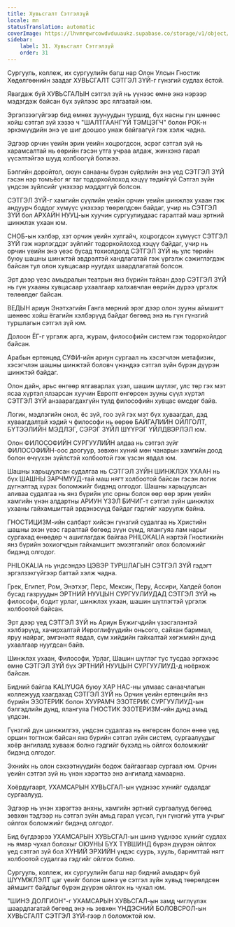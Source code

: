 ```yaml
---
title: Хувьсгалт Сэтгэлзүй
locale: mn
statusTranslation: automatic
coverImage: https://lhvmrqwrcowdvduuaukz.supabase.co/storage/v1/object/public/strapi-uploads/small_cover-educacion-fundamental.webp-2d51a7828a2b1309555be27f7e2a61a0.webp
sidebar:
    label: 31. Хувьсгалт Сэтгэлзүй
    order: 31
---
```

Сургууль, коллеж, их сургуулийн багш нар Олон Улсын Гностик Хөдөлгөөнийн заадаг ХУВЬСГАЛТ СЭТГЭЛ ЗҮЙ-г гүнзгий судлах ёстой.

Явагдаж буй ХУВЬСГАЛЫН сэтгэл зүй нь үүнээс өмнө энэ нэрээр мэдэгдэж байсан бүх зүйлээс эрс ялгаатай юм.

Эргэлзээгүйгээр бид өмнөх зуунуудын туршид, бүх насны гүн шөнөөс хойш сэтгэл зүй хэзээ ч "ШАЛТГААНГҮЙ ТЭМЦЭГЧ" болон РОК-н эрхэмүүдийн энэ үе шиг доошоо унаж байгаагүй гэж хэлж чадна.

Эдгээр орчин үеийн эрин үеийн хоцрогдсон, эсрэг сэтгэл зүй нь харамсалтай нь өөрийн гэсэн утга учраа алдаж, жинхэнэ гарал үүсэлтэйгээ шууд холбоогүй болжээ.

Бэлгийн доройтол, оюун санааны бүрэн сүйрлийн энэ үед СЭТГЭЛ ЗҮЙ гэсэн нэр томъёог яг таг тодорхойлоход хэцүү төдийгүй Сэтгэл зүйн үндсэн зүйлсийг үнэхээр мэддэггүй болсон.

СЭТГЭЛ ЗҮЙ-г хамгийн сүүлийн үеийн орчин үеийн шинжлэх ухаан гэж андуурч боддог хүмүүс үнэхээр төөрөлдсөн байдаг, учир нь СЭТГЭЛ ЗҮЙ бол АРХАЙН НУУЦ-ын хуучин сургуулиудаас гаралтай маш эртний шинжлэх ухаан юм.

СНОБ-ын хэлбэр, хэт орчин үеийн хулгайч, хоцрогдсон хүмүүст СЭТГЭЛ ЗҮЙ гэж нэрлэгддэг зүйлийг тодорхойлоход хэцүү байдаг, учир нь орчин үеийн энэ үеэс бусад тохиолдолд СЭТГЭЛ ЗҮЙ нь улс төрийн буюу шашны шинжтэй эвдрэлтэй хандлагатай гэж үргэлж сэжиглэгдэж байсан тул олон хувцасаар нуугдах шаардлагатай болсон.

Эрт дээр үеэс амьдралын театрын янз бүрийн тайзан дээр СЭТГЭЛ ЗҮЙ нь гүн ухааны хувцасаар ухаалгаар халхавчлан өөрийн дүрээ үргэлж төлөөлдөг байсан.

ВЕДЫН ариун Энэтхэгийн Ганга мөрний эрэг дээр олон зууны аймшигт шөнөөс хойш ёгагийн хэлбэрүүд байдаг бөгөөд энэ нь гүн гүнзгий туршлагын сэтгэл зүй юм.

Долоон ЁГ-г үргэлж арга, журам, философийн систем гэж тодорхойлдог байсан.

Арабын ертөнцөд СУФИ-ийн ариун сургаал нь хэсэгчлэн метафизик, хэсэгчлэн шашны шинжтэй боловч үнэндээ сэтгэл зүйн бүрэн дүүрэн шинжтэй байдаг.

Олон дайн, арьс өнгөөр ялгаварлах үзэл, шашин шүтлэг, улс төр гэх мэт ясаа хүртэл ялзарсан хуучин Европт өнгөрсөн зууны сүүл хүртэл СЭТГЭЛ ЗҮЙ анзаарагдахгүйн тулд философийн хувцас өмсдөг байв.

Логик, мэдлэгийн онол, ёс зүй, гоо зүй гэх мэт бүх хуваагдал, дэд хуваагдалтай хэдий ч философи нь өөрөө БАЙГАЛИЙН ОЙЛГОЛТ, БҮТЭЭЛИЙН МЭДЛЭГ, СЭРЭГ ЗҮЙЛ ШҮҮРЭГ ҮЙЛДВЭРЛЭЛ юм.

Олон ФИЛОСОФИЙН СУРГУУЛИЙН алдаа нь сэтгэл зүйг ФИЛОСОФИЙН-оос доогуур, зөвхөн хүний мөн чанарын хамгийн доод болон өчүүхэн зүйлстэй холбоотой гэж үзсэн явдал юм.

Шашны харьцуулсан судалгаа нь СЭТГЭЛ ЗҮЙН ШИНЖЛЭХ УХААН нь бүх ШАШНЫ ЗАРЧМУУД-тай маш нягт холбоотой байсан гэсэн логик дүгнэлтэд хүрэх боломжийг бидэнд олгодог. Шашны харьцуулсан аливаа судалгаа нь янз бүрийн улс орны болон өөр өөр эрин үеийн хамгийн үнэн алдартны АРИУН ҮЗЭЛ БИЧИГ-т сэтгэл зүйн шинжлэх ухааны гайхамшигтай эрдэнэсүүд байдаг гэдгийг харуулж байна.

ГНОСТИЦИЗМ-ийн салбарт хийсэн гүнзгий судалгаа нь Христийн шашны эхэн үеэс гаралтай бөгөөд зүүн сүмд, ялангуяа лам нарыг сургахад өнөөдөр ч ашиглагдаж байгаа PHILOKALIA нэртэй Гностикийн янз бүрийн зохиогчдын гайхамшигт эмхэтгэлийг олох боломжийг бидэнд олгодог.

PHILOKALIA нь үндсэндээ ЦЭВЭР ТУРШЛАГЫН СЭТГЭЛ ЗҮЙ гэдэгт эргэлзэхгүйгээр баттай хэлж чадна.

Грек, Египет, Ром, Энэтхэг, Перс, Мексик, Перу, Ассири, Халдей болон бусад газруудын ЭРТНИЙ НУУЦЫН СУРГУУЛИУДАД СЭТГЭЛ ЗҮЙ нь философи, бодит урлаг, шинжлэх ухаан, шашин шүтлэгтэй үргэлж холбоотой байсан.

Эрт дээр үед СЭТГЭЛ ЗҮЙ нь Ариун Бүжигчдийн үзэсгэлэнтэй хэлбэрүүд, хачирхалтай Иероглифүүдийн оньсого, сайхан баримал, яруу найраг, эмгэнэлт явдал, сүм хийдийн гайхалтай хөгжмийн дунд ухаалгаар нуугдсан байв.

Шинжлэх ухаан, Философи, Урлаг, Шашин шүтлэг тус тусдаа эргэхээс өмнө СЭТГЭЛ ЗҮЙ бүх ЭРТНИЙ НУУЦЫН СУРГУУЛИУД-д ноёрхож байсан.

Бидний байгаа KALIYUGA буюу ХАР НАС-ны улмаас санаачлагын коллежууд хаагдахад СЭТГЭЛ ЗҮЙ нь Орчин үеийн ертөнцийн янз бүрийн ЭЗОТЕРИК болон ХУУРАМЧ ЭЗОТЕРИК СУРГУУЛИУД-ын бэлгэдлийн дунд, ялангуяа ГНОСТИК ЭЗОТЕРИЗМ-ийн дунд амьд үлдсэн.

Гүнзгий дүн шинжилгээ, үндсэн судалгаа нь өнгөрсөн болон өнөө үед оршин тогтнож байсан янз бүрийн сэтгэл зүйн систем, сургаалуудыг хоёр ангилалд хувааж болно гэдгийг бүхэлд нь ойлгох боломжийг бидэнд олгодог.

Эхнийх нь олон сэхээтнүүдийн бодож байгаагаар сургаал юм. Орчин үеийн сэтгэл зүй нь үнэн хэрэгтээ энэ ангилалд хамаарна.

Хоёрдугаарт, УХАМСАРЫН ХУВЬСГАЛ-ын үүднээс хүнийг судалдаг сургаалууд.

Эдгээр нь үнэн хэрэгтээ анхны, хамгийн эртний сургаалууд бөгөөд зөвхөн тэдгээр нь сэтгэл зүйн амьд гарал үүсэл, гүн гүнзгий утга учрыг ойлгох боломжийг бидэнд олгодог.

Бид бүгдээрээ УХАМСАРЫН ХУВЬСГАЛ-ын шинэ үүднээс хүнийг судлах нь ямар чухал болохыг ОЮУНЫ БҮХ ТҮВШИНД бүрэн дүүрэн ойлгох үед сэтгэл зүй бол ХҮНИЙ ЭРХИЙН үндэс суурь, хууль, баримттай нягт холбоотой судалгаа гэдгийг ойлгох болно.

Сургууль, коллеж, их сургуулийн багш нар бидний амьдарч буй ШҮҮМЖЛЭЛТ цаг үеийг болон шинэ үе сэтгэл зүйн хувьд төөрөлдсөн аймшигт байдлыг бүрэн дүүрэн ойлгох нь чухал юм.

"ШИНЭ ДОЛГИОН"-г УХАМСАРЫН ХУВЬСГАЛ-ын замд чиглүүлэх шаардлагатай бөгөөд энэ нь зөвхөн ҮНДЭСНИЙ БОЛОВСРОЛ-ын ХУВЬСГАЛТ СЭТГЭЛ ЗҮЙ-гээр л боломжтой юм.
